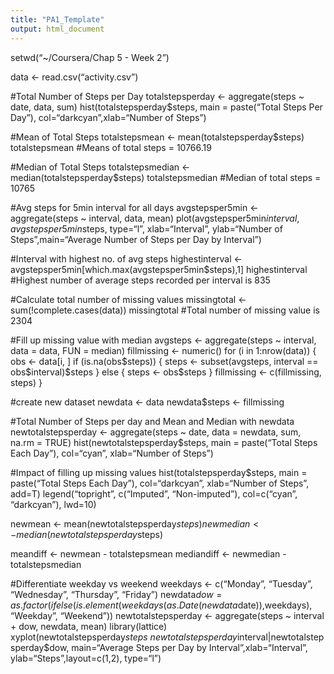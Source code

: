 ---
title: "PA1_Template"
output: html_document
---

setwd("~/Coursera/Chap 5 - Week 2")

data <- read.csv("activity.csv")  

#Total Number of Steps per Day
totalstepsperday <- aggregate(steps ~ date, data, sum)
hist(totalstepsperday$steps, main = paste("Total Steps Per Day"), col="darkcyan",xlab="Number of Steps")

#Mean of Total Steps 
totalstepsmean <- mean(totalstepsperday$steps)
totalstepsmean
#Means of total steps = 10766.19

#Median of Total Steps
totalstepsmedian <- median(totalstepsperday$steps)
totalstepsmedian
#Median of total steps = 10765

#Avg steps for 5min interval for all days
avgstepsper5min <- aggregate(steps ~ interval, data, mean)
plot(avgstepsper5min$interval,avgstepsper5min$steps, type="l", xlab="Interval", ylab="Number of Steps",main="Average Number of Steps per Day by Interval")

#Interval with highest no. of avg steps
highestinterval <- avgstepsper5min[which.max(avgstepsper5min$steps),1]
highestinterval
#Highest number of average steps recorded per interval is 835

#Calculate total number of missing values
missingtotal <- sum(!complete.cases(data))
missingtotal
#Total number of missing value is 2304

#Fill up missing value with median
avgsteps <- aggregate(steps ~ interval, data = data, FUN = median)
fillmissing <- numeric()
for (i in 1:nrow(data)) {
    obs <- data[i, ]
    if (is.na(obs$steps)) {
        steps <- subset(avgsteps, interval == obs$interval)$steps
    } else {
        steps <- obs$steps
    }
    fillmissing <- c(fillmissing, steps)
}

#create new dataset
newdata <- data
newdata$steps <- fillmissing

#Total Number of Steps per day and Mean and Median with newdata
newtotalstepsperday <- aggregate(steps ~ date, data = newdata, sum, na.rm = TRUE)
hist(newtotalstepsperday$steps, main = paste("Total Steps Each Day"), col="cyan", xlab="Number of Steps")

#Impact of filling up missing values
hist(totalstepsperday$steps, main = paste("Total Steps Each Day"), col="darkcyan", xlab="Number of Steps", add=T)
legend("topright", c("Imputed", "Non-imputed"), col=c("cyan", "darkcyan"), lwd=10)

newmean <- mean(newtotalstepsperday$steps)
newmedian <- median(newtotalstepsperday$steps)

meandiff <-  newmean - totalstepsmean
mediandiff <- newmedian - totalstepsmedian

#Differentiate weekday vs weekend
weekdays <- c("Monday", "Tuesday", "Wednesday", "Thursday", 
              "Friday")
newdata$dow = as.factor(ifelse(is.element(weekdays(as.Date(newdata$date)),weekdays), "Weekday", "Weekend"))
newtotalstepsperday <- aggregate(steps ~ interval + dow, newdata, mean)
library(lattice)
xyplot(newtotalstepsperday$steps ~ newtotalstepsperday$interval|newtotalstepsperday$dow, main="Average Steps per Day by Interval",xlab="Interval", ylab="Steps",layout=c(1,2), type="l")
